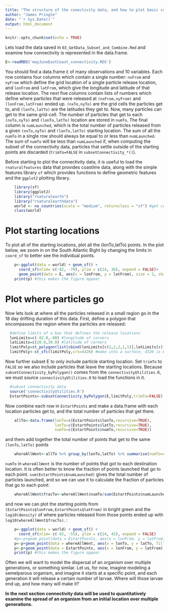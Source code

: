 ```yaml
---
title: "The structure of the conectivity data, and how to plot basic connectivity"
author: "James Pringle"
date: "`r Sys.Date()`"
output: html_document
---
```


```r
knitr::opts_chunk$set(echo = TRUE)
```

Lets load the data saved in `03_GetData_Subset_and_Combine.Rmd` and examine how connectivity is represented in the data.frame.

```r
E<-readRDS('mayJuneEastCoast_connectivity.RDS')
```

You should find a data.frame `E` of many observations and 10 variables. Each row contains four columns which contain a single number: `nxFrom` and `nyFrom` which define the grid location of a single particle release location, and `lonFrom` and `latFrom`, which give the longitude and latitude of that release location. The next five columns contain lists of numbers which define where particles that were released at `(nxFrom,nyFrom)` and `(lonFrom,latFrom)` ended up. `(nxTo,nyTo)` are the grid cells the particles get to, and `(lonTo,latTo)` are the latitudes they get to. Now, many particles can get to the same grid-cell. The number of particles that get to each `(nxTo,nyTo)` and `(lonTo,latTo)` location are stored in `numTo`. The final column is `numLaunched`, which is the total number of particles released from a given `(nxTo,nyTo)` and `(lonTo,latTo)` starting location. The sum of all the `numTo` in a single row should always be equal to or less than `numLaunched`. The sum of `numTo` will be less than `numLaunched` if, when computing the subset of the connectivity data, particles that settle outside of the starting points are discarded (`trimTo=FALSE` in `subsetConnectivity_*()`).

Before starting to plot the connectivity data, it is useful to load the `rnaturalfeatures` data that provides coastline data, along with the simple features library `sf` which provides functions to define geometric features and the `ggplot2` plotting library.

```r
    library(sf)
    library(ggplot2)
    library("rnaturalearth")
    library("rnaturalearthdata")
    world <- ne_countries(scale = "medium", returnclass = "sf") #get coastline data
    class(world)
```

# Plot starting locations

To plot all of the starting locations, plot all the (lonTo,latTo) points. In the plot below, we zoom in on the South Atlantic Bight by changing the limits in `coord_sf` to better see the individual points.

```r
    p<-ggplot(data = world) + geom_sf() +
      coord_sf(xlim= c(-82, -70), ylim = c(24, 36), expand = FALSE)+
      geom_point(data = E, aes(x = lonFrom, y = latFrom), size = 1, shape = 23, fill = "green",color='black')
    print(p) #this makes the figure appear
```

# Plot where particles go

Now lets look at where all the particles released in a small region go in the 18 day drifting duration of this data. First, define a polygon that encompasses the region where the particles are released:

```r
  #define limits of a box that defines the release locations
  lonLimits=c(-82.0,-80) #longitude of corners
  latLimits=c(28.0,30.0) #latitude of corners
  limitPoly=st_polygon(list(cbind(lonLimits[c(1,2,2,1,1)],latLimits[c(1,1,2,2,1)])))
  limitPoly<-st_sfc(limitPoly,crs=4326) #make into a surface, 4326 is WGS84
```

Now further subset E to only include particle starting location. Set `trimTo` to `FALSE` so we also include particles that leave the starting locations. Because `subsetConnectivity_byPolygon()` comes from the `connectivityUtilities.R`, we must source `connectivityUtilities.R` to load the functions in it.

```r
  #subset connectivity data
  source('connectivityUtilities.R')
  EstartPoints<-subsetConnectivity_byPolygon(E,limitPoly,trimTo=FALSE)
```

Now combine each row in `EstartPoints` and make a data.frame with each location particles get to, and the total number of particles that get there.

```r
    allTo<-data.frame(lonTo=c(EstartPoints$lonTo,recursive=TRUE),
                      latTo=c(EstartPoints$latTo,recursive=TRUE),
                      numTo=c(EstartPoints$numTo,recursive=TRUE))
```

and them add together the total number of points that get to the same `(lonTo,latTo)` points

```r
    whereAllWent<-allTo %>% group_by(lonTo,latTo) %>% summarise(numTo=sum(numTo))
```

`numTo` in `whereAllWent` is the number of points that got to each destination location. It is often better to know the fraction of points launched that go to each point. `sum(EstartPoints$numLaunched)` gives the total number of particles launched, and so we can use it to calculate the fraction of particles that go to each point:

```r
    whereAllWent$fracTo<-whereAllWent$numTo/sum(EstartPoints$numLaunched)
```

and now we can plot the starting points from `(EstartPoints$lonFrom,EstartPoints$latFrom)` in bright green and the `log10(density)` of where particles released from those points ended up with `log10(whereAllWent$fracTo)`. :

```r
    p<-ggplot(data = world) + geom_sf() +
      coord_sf(xlim= c(-82, -55), ylim = c(24, 42), expand = FALSE)
    #p<-p+geom_point(data = EstartPoints, aes(x = lonFrom, y = latFrom), size = 1, shape = 23, fill = "green",color='black')
    p<-p+geom_point(data = whereAllWent, aes(x = lonTo, y = latTo, fill=log10(fracTo),colour=log10(fracTo)), size = 1, shape = 23)
    p<-p+geom_point(data = EstartPoints, aes(x = lonFrom, y = latFrom), size = 0.5, shape = 23, fill = "green",color='green')
    print(p) #this makes the figure appear
```

Often we will want to model the dispersal of an organism over multiple generations, or something similar. Let us, for now, imagine modeling a semelparous organism, and imagine it starts at a specific point, and each generation it will release a certain number of larvae. Where will those larvae end up, and how many will make it?

**In the next section connectivity data will be used to quantitatively examine the spread of an organism from an initial location over multiple generations.**
